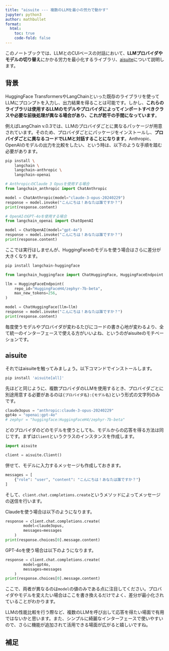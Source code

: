 ```yaml
---
title: "aisuite --- 複数のLLMを最小の労力で動かす"
jupyter: python3
author: mathbullet
format:
  html:
    toc: true
    code-fold: false
---
```


このノートブックでは、LLMとのCUIベースの対話において、**LLMプロバイダやモデルの切り替え**にかかる労力を最小化するライブラリ、[aisuite](https://github.com/andrewyng/aisuite/tree/main)について説明します。

## 背景

HuggingFace TransformersやLangChainといった既存のライブラリを使ってLLMにプロンプトを入力し、出力結果を得ることは可能です。しかし、**これらのライブラリは使用するLLMのモデルやプロバイダによってインポートすべきクラスや必要な前後処理が異なる場合があり、これが若干の手間になっています**。

例えばLangChain v.0.3では、LLMのプロバイダごとに異なるパッケージが用意されています。そのため、プロバイダごとにパッケージをインストールし、**プロバイダごとに異なるコードでLLMと対話することになります**。Anthropic、OpenAIのモデルの出力を比較をしたい、という時は、以下のような手順を踏む必要があります。

``` sh
pip install \
    langchain \
    langchain-anthropic \
    langchain-openai
```

```python
# AnthropicのClaude 3 Opusを使用する場合
from langchain_anthropic import ChatAnthropic

model = ChatAnthropic(model="claude-3-opus-20240229")
response = model.invoke("こんにちは！あなたは誰ですか？")
print(response.content)
```

```python
# OpenAIのGPT-4oを使用する場合
from langchain_openai import ChatOpenAI

model = ChatOpenAI(model="gpt-4o")
response = model.invoke("こんにちは！あなたは誰ですか？")
print(response.content)
```

ここでは実行はしませんが、HuggingFaceのモデルを使う場合はさらに差分が大きくなります。

``` sh
pip install langchain-huggingface
```

``` python
from langchain_huggingface import ChatHuggingFace, HuggingFaceEndpoint

llm = HuggingFaceEndpoint(
    repo_id="HuggingFaceH4/zephyr-7b-beta",
    max_new_tokens=256,
)

model = ChatHuggingFace(llm=llm)
response = model.invoke("こんにちは！あなたは誰ですか？")
print(response.content)
```

毎度使うモデルやプロバイダが変わるたびにコードの書き心地が変わるより、全て統一のインターフェースで使える方がいいよね、というのがaisuiteのモチベーションです。

## aisuite

それではaisuiteを触ってみましょう。以下コマンドでインストールします。

``` sh
pip install 'aisuite[all]'
```

先ほどと同じように、複数プロバイダのLLMを使用するとき、プロバイダごとに別途用意する必要があるのは`{プロバイダ名}:{モデル名}`という形式の文字列のみです。

```python
claude3opus = "anthropic:claude-3-opus-20240229"
gpt4o = "openai:gpt-4o"
# zephyr = "huggingface:HuggingFaceH4/zephyr-7b-beta"
```

どのプロバイダのどのモデルを使うとしても、モデルからの応答を得る方法は同じです。まずは`Client`というクラスのインスタンスを作成します。

```python
import aisuite

client = aisuite.Client()
```

併せて、モデルに入力するメッセージも作成しておきます。

```python
messages = [
    {"role": "user", "content": "こんにちは！あなたは誰ですか？"}
]
```

そして、`client.chat.completions.create`というメソッドによってメッセージの送信を行います。

Claudeを使う場合は以下のようになります。

```python
response = client.chat.completions.create(
        model=claude3opus,
        messages=messages
    )
print(response.choices[0].message.content)
```

GPT-4oを使う場合は以下のようになります。

```python
response = client.chat.completions.create(
        model=gpt4o,
        messages=messages
    )
print(response.choices[0].message.content)
```

ここで、両者が異なるのは`model`の値のみである点に注目してください。プロバイダやモデルを変えたい場合はここを書き換えるだけでよく、差分が最小化されていることがわかります。

LLMの性能比較を行う際など、複数のLLMを呼び出して応答を得たい場面で有用ではないかと思います。また、シンプルに綺麗なインターフェースで使いやすいので、さらに機能が追加されて活用できる場面が広がると嬉しいですね。

## 補足